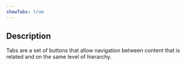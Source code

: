 ```yaml
---
showTabs: true
---
```


## Description

Tabs are a set of buttons that allow navigation between content that is related and on the same level of hierarchy.
